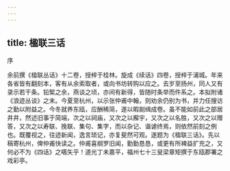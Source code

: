 ```yaml
---
---
---
```

title: 楹联三话
---




序

余前撰《楹联丛话》十二卷，授梓于桂林。旋成《续话》四卷，授梓于浦城。年来各省皆有翻刻本，客有从余索取者，或向书坊转购以应之。去岁至扬州，同人又有录示若干条。铅椠之余，燕谈之顷，亦间有新得，皆随时条举而件系之。本拟附诸《浪迹丛谈》之末。今夏至杭州，以示张仲甫中翰，则劝余仍别为书，并力任搜访之勤以附益之。今冬就养东瓯，应酬稀简，遂以暇剬缉成卷。虽不能如前此之部居井井，然述旧事于简端，次之以祠庙，又次之以廨宇，又次之以名胜，又次之以赠答，又次之以寿联、挽联、集句、集字，而以杂记、谐谑终焉，则依然前刻之例也。既覆视之，往迹新闻，逸言琐记，亦复斐然可观。遂题为《楹联三话》。先以稿寄杭州，俾仲甫快读之。仲甫喜纲罗旧闻，勤勤恳恳，或更有所裨益扩充之，又何必不为《四话》之嚆矢乎！道光丁未嘉平，福州七十三叟梁章矩撰于东瓯郡署之戏彩亭。